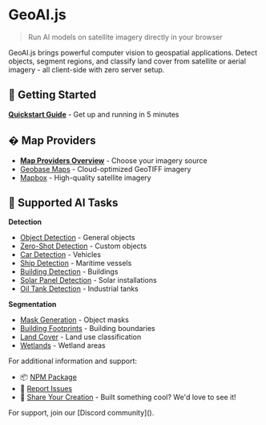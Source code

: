 
# GeoAI.js
> Run AI models on satellite imagery directly in your browser

GeoAI.js brings powerful computer vision to geospatial applications. Detect objects, segment regions, and classify land cover from satellite or aerial imagery - all client-side with zero server setup.

## 🚀 Getting Started

[**Quickstart Guide**](./geoaijs/quickstart) - Get up and running in 5 minutes

## �️ Map Providers

- [**Map Providers Overview**](./geoaijs/map-providers) - Choose your imagery source
- [Geobase Maps](./geoaijs/map-providers/geobase) - Cloud-optimized GeoTIFF imagery
- [Mapbox](./geoaijs/map-providers/mapbox) - High-quality satellite imagery

## 🤖 Supported AI Tasks

**Detection**
- [Object Detection](./geoaijs/supported-tasks/object-detection) - General objects
- [Zero-Shot Detection](./geoaijs/supported-tasks/zero-shot-object-detection) - Custom objects
- [Car Detection](./geoaijs/supported-tasks/car-detection) - Vehicles
- [Ship Detection](./geoaijs/supported-tasks/ship-detection) - Maritime vessels
- [Building Detection](./geoaijs/supported-tasks/building-detection) - Buildings
- [Solar Panel Detection](./geoaijs/supported-tasks/solar-panel-detection) - Solar installations
- [Oil Tank Detection](./geoaijs/supported-tasks/oil-storage-tank-detection) - Industrial tanks

**Segmentation**
- [Mask Generation](./geoaijs/supported-tasks/mask-generation) - Object masks
- [Building Footprints](./geoaijs/supported-tasks/building-footprint-segmentation) - Building boundaries
- [Land Cover](./geoaijs/supported-tasks/land-cover-classification) - Land use classification
- [Wetlands](./geoaijs/supported-tasks/wetland-segmentation) - Wetland areas

For additional information and support:

- 📦 [NPM Package](https://www.npmjs.com/package/@geobase-js/geoai)
- 🐛 [Report Issues](https://github.com/decision-labs/geobase-ai.js/issues)
- 🎉 [Share Your Creation](https://geobase.app/discord) - Built something cool? We'd love to see it!

<Callout type="info" emoji="ℹ️">
  For support, join our [Discord community]().
</Callout>
